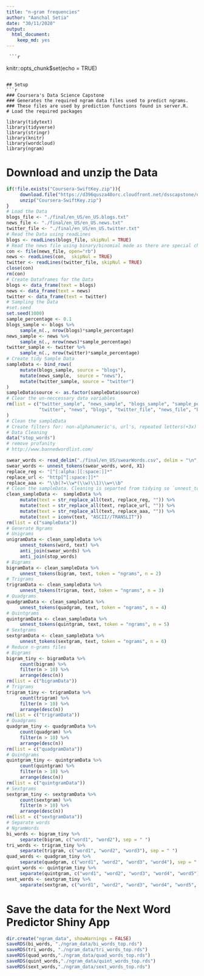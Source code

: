 ```yaml
---
title: "n-gram frequencies"
author: "Aanchal Setia"
date: "30/11/2020"
output: 
  html_document: 
    keep_md: yes
---
```

     ```r
knitr::opts_chunk$set(echo = TRUE)
```

## Setup
```r
### Coursera's Data Science Capstone 
### Generates the required ngram data files used to predict ngrams.
### These files are used by prediction functions found in server.R.
# Load the required packages

library(tidytext)
library(tidyverse)
library(stringr)
library(knitr)
library(wordcloud)
library(ngram)
```
# Download and unzip the Data
```r
if(!file.exists("Coursera-SwiftKey.zip")){
     download.file("https://d396qusza40orc.cloudfront.net/dsscapstone/dataset/Coursera-SwiftKey.zip", "Coursera-SwiftKey.zip")
     unzip("Coursera-SwiftKey.zip")
}
# Load the Data
blogs_file <- "./final/en_US/en_US.blogs.txt"
news_file <- "./final/en_US/en_US.news.txt"
twitter_file <- "./final/en_US/en_US.twitter.txt"
# Read the Data using readLines
blogs <- readLines(blogs_file, skipNul = TRUE)
# Read the news file using binary/binomial mode as there are special characters in the text
con <- file(news_file, open="rb")
news <- readLines(con,  skipNul = TRUE)
twitter <- readLines(twitter_file, skipNul = TRUE)
close(con)
rm(con)
# Create Dataframes for the Data
blogs <- data_frame(text = blogs)
news <- data_frame(text = news)
twitter <- data_frame(text = twitter)
# Sampling the Data
#set.seed
set.seed(1000)
sample_percentage <- 0.1
blogs_sample <- blogs %>%
     sample_n(., nrow(blogs)*sample_percentage)
news_sample <- news %>%
     sample_n(., nrow(news)*sample_percentage)
twitter_sample <- twitter %>%
     sample_n(., nrow(twitter)*sample_percentage)
# Create tidy Sample Data
sampleData <- bind_rows(
     mutate(blogs_sample, source = "blogs"),
     mutate(news_sample,  source = "news"),
     mutate(twitter_sample, source = "twitter")
)
sampleData$source <- as.factor(sampleData$source)
# Clear the un-neccessary data variables
rm(list = c("twitter_sample", "news_sample", "blogs_sample", "sample_percentage",
            "twitter", "news", "blogs", "twitter_file", "news_file", "blogs_file")
)
# Clean the sampleData
# Create filters for: non-alphanumeric's, url's, repeated letters(+3x)
# Data Cleaning
data("stop_words")
# remove profanity
# http://www.bannedwordlist.com/

swear_words <- read_delim("./final/en_US/swearWords.csv", delim = "\n", col_names = FALSE)
swear_words <- unnest_tokens(swear_words, word, X1)
replace_reg <- "[^[:alpha:][:space:]]*"
replace_url <- "http[^[:space:]]*"
replace_aaa <- "\\b(?=\\w*(\\w)\\1)\\w+\\b"
# Clean the sampleData. Cleaning is separted from tidying so `unnest_tokens` function can be used for words, and ngrams.
clean_sampleData <-  sampleData %>%
     mutate(text = str_replace_all(text, replace_reg, "")) %>%
     mutate(text = str_replace_all(text, replace_url, "")) %>%
     mutate(text = str_replace_all(text, replace_aaa, "")) %>%
     mutate(text = iconv(text, "ASCII//TRANSLIT"))
rm(list = c("sampleData"))
# Generate Ngrams
# Unigrams
unigramData <- clean_sampleData %>%
     unnest_tokens(word, text) %>%
     anti_join(swear_words) %>%
     anti_join(stop_words)
# Bigrams
bigramData <- clean_sampleData %>%
     unnest_tokens(bigram, text, token = "ngrams", n = 2)
# Trigrams
trigramData <- clean_sampleData %>%
     unnest_tokens(trigram, text, token = "ngrams", n = 3)
# Quadgrams
quadgramData <- clean_sampleData %>%
     unnest_tokens(quadgram, text, token = "ngrams", n = 4)
# Quintgrams
quintgramData <- clean_sampleData %>%
     unnest_tokens(quintgram, text, token = "ngrams", n = 5)
# Sextgrams
sextgramData <- clean_sampleData %>%
     unnest_tokens(sextgram, text, token = "ngrams", n = 6)
# Reduce n-grams files
# Bigrams
bigram_tiny <- bigramData %>%
     count(bigram) %>%
     filter(n > 10) %>%
     arrange(desc(n))
rm(list = c("bigramData"))
# Trigrams
trigram_tiny <- trigramData %>%
     count(trigram) %>%
     filter(n > 10) %>%
     arrange(desc(n))
rm(list = c("trigramData"))
# Quadgrams
quadgram_tiny <- quadgramData %>%
     count(quadgram) %>%
     filter(n > 10) %>%
     arrange(desc(n))
rm(list = c("quadgramData"))
# Quintgrams
quintgram_tiny <- quintgramData %>%
     count(quintgram) %>%
     filter(n > 10) %>%
     arrange(desc(n))
rm(list = c("quintgramData"))
# Sextgrams
sextgram_tiny <- sextgramData %>%
     count(sextgram) %>%
     filter(n > 10) %>%
     arrange(desc(n))
rm(list = c("sextgramData"))
# Separate words
# NgramWords
bi_words <- bigram_tiny %>%
     separate(bigram, c("word1", "word2"), sep = " ")
tri_words <- trigram_tiny %>%
     separate(trigram, c("word1", "word2", "word3"), sep = " ")
quad_words <- quadgram_tiny %>%
     separate(quadgram, c("word1", "word2", "word3", "word4"), sep = " ")
quint_words <- quintgram_tiny %>%
     separate(quintgram, c("word1", "word2", "word3", "word4", "word5"), sep = " ")
sext_words <- sextgram_tiny %>%
     separate(sextgram, c("word1", "word2", "word3", "word4", "word5", "word6"), sep = " ")
```
# Save the data for the Next Word Predictor Shiny App
```r
dir.create("ngram_data", showWarnings = FALSE)
saveRDS(bi_words, "./ngram_data/bi_words_top.rds")
saveRDS(tri_words, "./ngram_data/tri_words_top.rds")
saveRDS(quad_words,"./ngram_data/quad_words_top.rds")
saveRDS(quint_words,"./ngram_data/quint_words_top.rds")
saveRDS(sext_words,"./ngram_data/sext_words_top.rds")
```